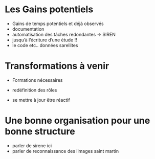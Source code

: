 # Les Gains potentiels

- Gains de temps potentiels et déjà observés
- documentation
- automatisation des tâches redondantes -> SIREN
- jusqu'à l'écriture d'une étude !!
- le code etc.. données sarellites

# Transformations à venir 

- Formations nécessaires
- redéfinition des rôles

- se mettre à jour être réactif


# Une bonne organisation pour une bonne structure

- parler de sirene ici
- parler de reconnaissance des ilmages saint martin